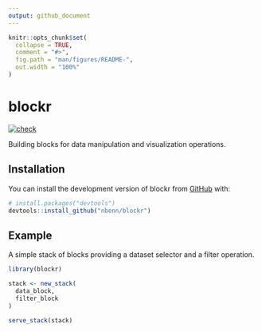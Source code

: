 ```yaml
---
output: github_document
---
```


<!-- README.md is generated from README.Rmd. Please edit that file -->

```r
knitr::opts_chunk$set(
  collapse = TRUE,
  comment = "#>",
  fig.path = "man/figures/README-",
  out.width = "100%"
)
```

# blockr

<!-- badges: start -->
[![check](https://github.com/nbenn/blockr/actions/workflows/check.yml/badge.svg)](https://github.com/nbenn/blockr/actions/workflows/check.yml)
<!-- badges: end -->

Building blocks for data manipulation and visualization operations.

## Installation

You can install the development version of blockr from [GitHub](https://github.com/) with:

```r
# install.packages("devtools")
devtools::install_github("nbenn/blockr")
```

## Example

A simple stack of blocks providing a dataset selector and a filter operation.

```r
library(blockr)

stack <- new_stack(
  data_block,
  filter_block
)

serve_stack(stack)
```
